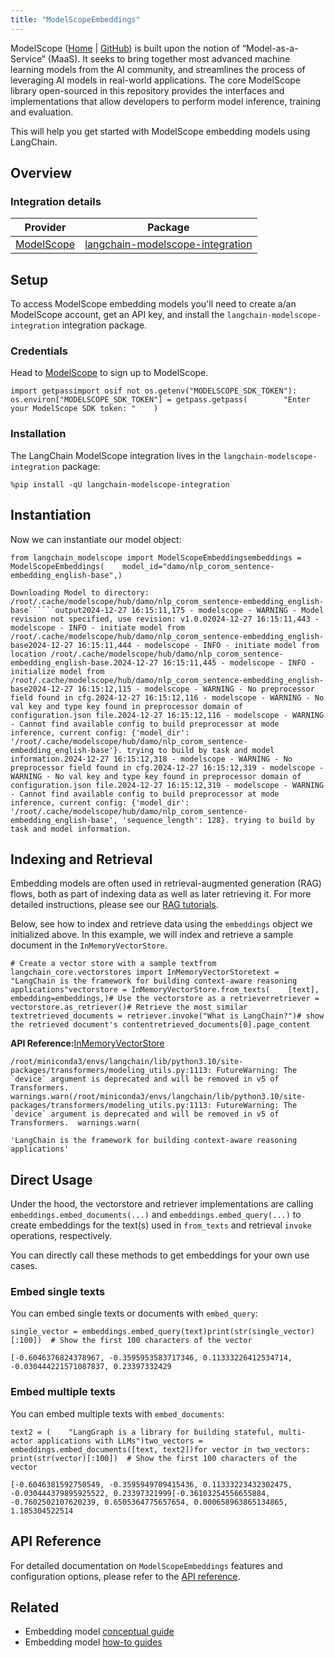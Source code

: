 ```yaml
---
title: "ModelScopeEmbeddings"
---
```


ModelScope ([Home](https://www.modelscope.cn/) | [GitHub](https://github.com/modelscope/modelscope)) is built upon the notion of “Model-as-a-Service” (MaaS). It seeks to bring together most advanced machine learning models from the AI community, and streamlines the process of leveraging AI models in real-world applications. The core ModelScope library open-sourced in this repository provides the interfaces and implementations that allow developers to perform model inference, training and evaluation.

This will help you get started with ModelScope embedding models using LangChain.

## Overview

### Integration details

| Provider                                               | Package                                                                                        |
| ------------------------------------------------------ | ---------------------------------------------------------------------------------------------- |
| [ModelScope](/oss/integrations/providers/modelscope) | [langchain-modelscope-integration](https://pypi.org/project/langchain-modelscope-integration/) |

## Setup

To access ModelScope embedding models you'll need to create a/an ModelScope account, get an API key, and install the `langchain-modelscope-integration` integration package.

### Credentials

Head to [ModelScope](https://modelscope.cn/) to sign up to ModelScope.

```
import getpassimport osif not os.getenv("MODELSCOPE_SDK_TOKEN"):    os.environ["MODELSCOPE_SDK_TOKEN"] = getpass.getpass(        "Enter your ModelScope SDK token: "    )
```

### Installation

The LangChain ModelScope integration lives in the `langchain-modelscope-integration` package:

```
%pip install -qU langchain-modelscope-integration
```

## Instantiation

Now we can instantiate our model object:

```
from langchain_modelscope import ModelScopeEmbeddingsembeddings = ModelScopeEmbeddings(    model_id="damo/nlp_corom_sentence-embedding_english-base",)
```

```````
Downloading Model to directory: /root/.cache/modelscope/hub/damo/nlp_corom_sentence-embedding_english-base``````output2024-12-27 16:15:11,175 - modelscope - WARNING - Model revision not specified, use revision: v1.0.02024-12-27 16:15:11,443 - modelscope - INFO - initiate model from /root/.cache/modelscope/hub/damo/nlp_corom_sentence-embedding_english-base2024-12-27 16:15:11,444 - modelscope - INFO - initiate model from location /root/.cache/modelscope/hub/damo/nlp_corom_sentence-embedding_english-base.2024-12-27 16:15:11,445 - modelscope - INFO - initialize model from /root/.cache/modelscope/hub/damo/nlp_corom_sentence-embedding_english-base2024-12-27 16:15:12,115 - modelscope - WARNING - No preprocessor field found in cfg.2024-12-27 16:15:12,116 - modelscope - WARNING - No val key and type key found in preprocessor domain of configuration.json file.2024-12-27 16:15:12,116 - modelscope - WARNING - Cannot find available config to build preprocessor at mode inference, current config: {'model_dir': '/root/.cache/modelscope/hub/damo/nlp_corom_sentence-embedding_english-base'}. trying to build by task and model information.2024-12-27 16:15:12,318 - modelscope - WARNING - No preprocessor field found in cfg.2024-12-27 16:15:12,319 - modelscope - WARNING - No val key and type key found in preprocessor domain of configuration.json file.2024-12-27 16:15:12,319 - modelscope - WARNING - Cannot find available config to build preprocessor at mode inference, current config: {'model_dir': '/root/.cache/modelscope/hub/damo/nlp_corom_sentence-embedding_english-base', 'sequence_length': 128}. trying to build by task and model information.
```````

## Indexing and Retrieval

Embedding models are often used in retrieval-augmented generation (RAG) flows, both as part of indexing data as well as later retrieving it. For more detailed instructions, please see our [RAG tutorials](/oss/tutorials).

Below, see how to index and retrieve data using the `embeddings` object we initialized above. In this example, we will index and retrieve a sample document in the `InMemoryVectorStore`.

```
# Create a vector store with a sample textfrom langchain_core.vectorstores import InMemoryVectorStoretext = "LangChain is the framework for building context-aware reasoning applications"vectorstore = InMemoryVectorStore.from_texts(    [text],    embedding=embeddings,)# Use the vectorstore as a retrieverretriever = vectorstore.as_retriever()# Retrieve the most similar textretrieved_documents = retriever.invoke("What is LangChain?")# show the retrieved document's contentretrieved_documents[0].page_content
```

**API Reference:**[InMemoryVectorStore](https://python.langchain.com/api_reference/core/vectorstores/langchain_core.vectorstores.in_memory.InMemoryVectorStore.html)

```
/root/miniconda3/envs/langchain/lib/python3.10/site-packages/transformers/modeling_utils.py:1113: FutureWarning: The `device` argument is deprecated and will be removed in v5 of Transformers.  warnings.warn(/root/miniconda3/envs/langchain/lib/python3.10/site-packages/transformers/modeling_utils.py:1113: FutureWarning: The `device` argument is deprecated and will be removed in v5 of Transformers.  warnings.warn(
```

```
'LangChain is the framework for building context-aware reasoning applications'
```

## Direct Usage

Under the hood, the vectorstore and retriever implementations are calling `embeddings.embed_documents(...)` and `embeddings.embed_query(...)` to create embeddings for the text(s) used in `from_texts` and retrieval `invoke` operations, respectively.

You can directly call these methods to get embeddings for your own use cases.

### Embed single texts

You can embed single texts or documents with `embed_query`:

```
single_vector = embeddings.embed_query(text)print(str(single_vector)[:100])  # Show the first 100 characters of the vector
```

```
[-0.6046376824378967, -0.3595953583717346, 0.11333226412534714, -0.030444221571087837, 0.23397332429
```

### Embed multiple texts

You can embed multiple texts with `embed_documents`:

```
text2 = (    "LangGraph is a library for building stateful, multi-actor applications with LLMs")two_vectors = embeddings.embed_documents([text, text2])for vector in two_vectors:    print(str(vector)[:100])  # Show the first 100 characters of the vector
```

```
[-0.6046381592750549, -0.3595949709415436, 0.11333223432302475, -0.030444379895925522, 0.23397321999[-0.36103254556655884, -0.7602502107620239, 0.6505364775657654, 0.000658963865134865, 1.185304522514
```

## API Reference

For detailed documentation on `ModelScopeEmbeddings` features and configuration options, please refer to the [API reference](https://www.modelscope.cn/oss/sdk/pipelines).

## Related

* Embedding model [conceptual guide](/oss/concepts/embedding_models)
* Embedding model [how-to guides](/oss/how_to/#embedding-models)
